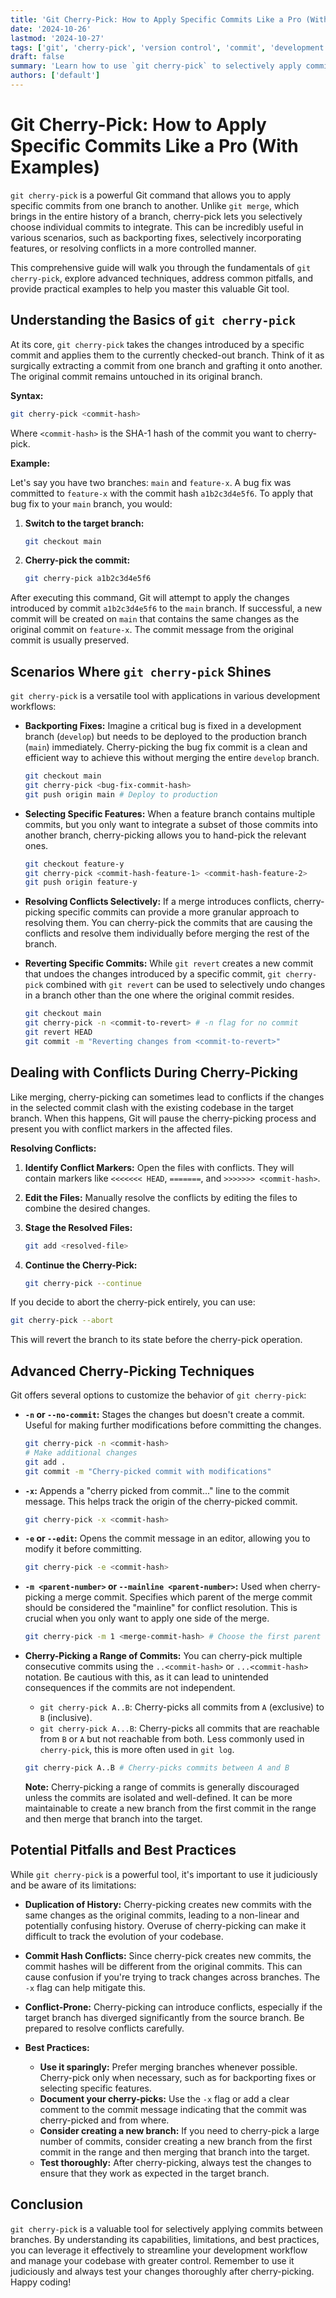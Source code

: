 ```yaml
---
title: 'Git Cherry-Pick: How to Apply Specific Commits Like a Pro (With Examples)'
date: '2024-10-26'
lastmod: '2024-10-27'
tags: ['git', 'cherry-pick', 'version control', 'commit', 'development workflow', 'branching', 'merging']
draft: false
summary: 'Learn how to use `git cherry-pick` to selectively apply commits from one branch to another. This comprehensive guide covers the basics, advanced use cases, and potential pitfalls, complete with practical code examples.'
authors: ['default']
---
```


# Git Cherry-Pick: How to Apply Specific Commits Like a Pro (With Examples)

`git cherry-pick` is a powerful Git command that allows you to apply specific commits from one branch to another. Unlike `git merge`, which brings in the entire history of a branch, cherry-pick lets you selectively choose individual commits to integrate. This can be incredibly useful in various scenarios, such as backporting fixes, selectively incorporating features, or resolving conflicts in a more controlled manner.

This comprehensive guide will walk you through the fundamentals of `git cherry-pick`, explore advanced techniques, address common pitfalls, and provide practical examples to help you master this valuable Git tool.

## Understanding the Basics of `git cherry-pick`

At its core, `git cherry-pick` takes the changes introduced by a specific commit and applies them to the currently checked-out branch.  Think of it as surgically extracting a commit from one branch and grafting it onto another.  The original commit remains untouched in its original branch.

**Syntax:**

```bash
git cherry-pick <commit-hash>
```

Where `<commit-hash>` is the SHA-1 hash of the commit you want to cherry-pick.

**Example:**

Let's say you have two branches: `main` and `feature-x`.  A bug fix was committed to `feature-x` with the commit hash `a1b2c3d4e5f6`. To apply that bug fix to your `main` branch, you would:

1. **Switch to the target branch:**

   ```bash
   git checkout main
   ```

2. **Cherry-pick the commit:**

   ```bash
   git cherry-pick a1b2c3d4e5f6
   ```

After executing this command, Git will attempt to apply the changes introduced by commit `a1b2c3d4e5f6` to the `main` branch. If successful, a new commit will be created on `main` that contains the same changes as the original commit on `feature-x`. The commit message from the original commit is usually preserved.

## Scenarios Where `git cherry-pick` Shines

`git cherry-pick` is a versatile tool with applications in various development workflows:

*   **Backporting Fixes:**  Imagine a critical bug is fixed in a development branch (`develop`) but needs to be deployed to the production branch (`main`) immediately. Cherry-picking the bug fix commit is a clean and efficient way to achieve this without merging the entire `develop` branch.

    ```bash
    git checkout main
    git cherry-pick <bug-fix-commit-hash>
    git push origin main # Deploy to production
    ```

*   **Selecting Specific Features:**  When a feature branch contains multiple commits, but you only want to integrate a subset of those commits into another branch, cherry-picking allows you to hand-pick the relevant ones.

    ```bash
    git checkout feature-y
    git cherry-pick <commit-hash-feature-1> <commit-hash-feature-2>
    git push origin feature-y
    ```

*   **Resolving Conflicts Selectively:**  If a merge introduces conflicts, cherry-picking specific commits can provide a more granular approach to resolving them. You can cherry-pick the commits that are causing the conflicts and resolve them individually before merging the rest of the branch.

*   **Reverting Specific Commits:**  While `git revert` creates a new commit that undoes the changes introduced by a specific commit, `git cherry-pick` combined with `git revert` can be used to selectively undo changes in a branch other than the one where the original commit resides.

    ```bash
    git checkout main
    git cherry-pick -n <commit-to-revert> # -n flag for no commit
    git revert HEAD
    git commit -m "Reverting changes from <commit-to-revert>"
    ```

## Dealing with Conflicts During Cherry-Picking

Like merging, cherry-picking can sometimes lead to conflicts if the changes in the selected commit clash with the existing codebase in the target branch.  When this happens, Git will pause the cherry-picking process and present you with conflict markers in the affected files.

**Resolving Conflicts:**

1.  **Identify Conflict Markers:** Open the files with conflicts.  They will contain markers like `<<<<<<< HEAD`, `=======`, and `>>>>>>> <commit-hash>`.

2.  **Edit the Files:** Manually resolve the conflicts by editing the files to combine the desired changes.

3.  **Stage the Resolved Files:**

    ```bash
    git add <resolved-file>
    ```

4.  **Continue the Cherry-Pick:**

    ```bash
    git cherry-pick --continue
    ```

If you decide to abort the cherry-pick entirely, you can use:

```bash
git cherry-pick --abort
```

This will revert the branch to its state before the cherry-pick operation.

## Advanced Cherry-Picking Techniques

Git offers several options to customize the behavior of `git cherry-pick`:

*   **`-n` or `--no-commit`:**  Stages the changes but doesn't create a commit.  Useful for making further modifications before committing the changes.

    ```bash
    git cherry-pick -n <commit-hash>
    # Make additional changes
    git add .
    git commit -m "Cherry-picked commit with modifications"
    ```

*   **`-x`:**  Appends a "cherry picked from commit..." line to the commit message.  This helps track the origin of the cherry-picked commit.

    ```bash
    git cherry-pick -x <commit-hash>
    ```

*   **`-e` or `--edit`:**  Opens the commit message in an editor, allowing you to modify it before committing.

    ```bash
    git cherry-pick -e <commit-hash>
    ```

*   **`-m <parent-number>` or `--mainline <parent-number>`:**  Used when cherry-picking a merge commit.  Specifies which parent of the merge commit should be considered the "mainline" for conflict resolution.  This is crucial when you only want to apply one side of the merge.

    ```bash
    git cherry-pick -m 1 <merge-commit-hash> # Choose the first parent as the mainline
    ```

*   **Cherry-Picking a Range of Commits:** You can cherry-pick multiple consecutive commits using the `..<commit-hash>` or `...<commit-hash>` notation. Be cautious with this, as it can lead to unintended consequences if the commits are not independent.

    *   `git cherry-pick A..B`:  Cherry-picks all commits from `A` (exclusive) to `B` (inclusive).
    *   `git cherry-pick A...B`: Cherry-picks all commits that are reachable from `B` or `A` but not reachable from both.  Less commonly used in `cherry-pick`, this is more often used in `git log`.

    ```bash
    git cherry-pick A..B # Cherry-picks commits between A and B
    ```

    **Note:** Cherry-picking a range of commits is generally discouraged unless the commits are isolated and well-defined.  It can be more maintainable to create a new branch from the first commit in the range and then merge that branch into the target.

## Potential Pitfalls and Best Practices

While `git cherry-pick` is a powerful tool, it's important to use it judiciously and be aware of its limitations:

*   **Duplication of History:**  Cherry-picking creates new commits with the same changes as the original commits, leading to a non-linear and potentially confusing history.  Overuse of cherry-picking can make it difficult to track the evolution of your codebase.

*   **Commit Hash Conflicts:** Since cherry-pick creates new commits, the commit hashes will be different from the original commits.  This can cause confusion if you're trying to track changes across branches.  The `-x` flag can help mitigate this.

*   **Conflict-Prone:** Cherry-picking can introduce conflicts, especially if the target branch has diverged significantly from the source branch.  Be prepared to resolve conflicts carefully.

*   **Best Practices:**

    *   **Use it sparingly:**  Prefer merging branches whenever possible. Cherry-pick only when necessary, such as for backporting fixes or selecting specific features.
    *   **Document your cherry-picks:** Use the `-x` flag or add a clear comment to the commit message indicating that the commit was cherry-picked and from where.
    *   **Consider creating a new branch:** If you need to cherry-pick a large number of commits, consider creating a new branch from the first commit in the range and then merging that branch into the target.
    *   **Test thoroughly:** After cherry-picking, always test the changes to ensure that they work as expected in the target branch.

## Conclusion

`git cherry-pick` is a valuable tool for selectively applying commits between branches. By understanding its capabilities, limitations, and best practices, you can leverage it effectively to streamline your development workflow and manage your codebase with greater control.  Remember to use it judiciously and always test your changes thoroughly after cherry-picking.  Happy coding!